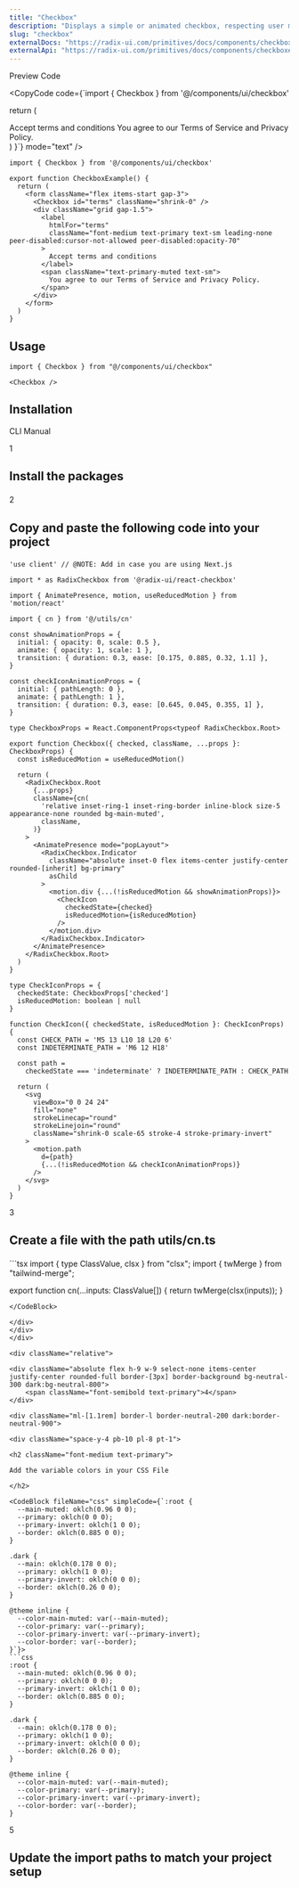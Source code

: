 ```yaml
---
title: "Checkbox"
description: "Displays a simple or animated checkbox, respecting user motion preferences."
slug: "checkbox"
externalDocs: "https://radix-ui.com/primitives/docs/components/checkbox"
externalApi: "https://radix-ui.com/primitives/docs/components/checkbox#api-reference"
---
```


<Tabs defaultValue="preview">

<div className="flex items-center justify-between pr-3">

<TabsList>
	<TabsTrigger value="preview">Preview</TabsTrigger>
	<TabsTrigger value="code">Code</TabsTrigger>
</TabsList>

<CopyCode 
	code={`import { Checkbox } from '@/components/ui/checkbox'

  return (
    <form className="flex items-start gap-3">
      <Checkbox id="terms" className="shrink-0" />
      <div className="grid gap-1.5">
        <label
          htmlFor="terms"
          className="font-medium text-primary text-sm leading-none peer-disabled:cursor-not-allowed peer-disabled:opacity-70"
        >
          Accept terms and conditions
        </label>
        <span className="text-primary-muted text-sm">
          You agree to our Terms of Service and Privacy Policy.
        </span>
      </div>
    </form>
  )
}`}
	mode="text"
/>

</div>

<TabsContent value="preview">

<ComponentView className="h-[350px] flex items-center justify-center">

<CheckboxExample />

</ComponentView>

</TabsContent>

<TabsContent value="code">

<CodeBlock className="h-[350px]" contentClassName="h-full">

```tsx
import { Checkbox } from '@/components/ui/checkbox'

export function CheckboxExample() {
  return (
    <form className="flex items-start gap-3">
      <Checkbox id="terms" className="shrink-0" />
      <div className="grid gap-1.5">
        <label
          htmlFor="terms"
          className="font-medium text-primary text-sm leading-none peer-disabled:cursor-not-allowed peer-disabled:opacity-70"
        >
          Accept terms and conditions
        </label>
        <span className="text-primary-muted text-sm">
          You agree to our Terms of Service and Privacy Policy.
        </span>
      </div>
    </form>
  )
}
```

</CodeBlock>

</TabsContent>

</Tabs>

<div className="space-y-2 pt-4">

<div className="pb-3 border-b dark:border-neutral-800/60 border-neutral-300/50">

## Usage

</div>

<CodeBlock className="mt-6" contentClassName="h-fit">

```tsx
import { Checkbox } from "@/components/ui/checkbox"
```
</CodeBlock>

<CodeBlock className="mt-4" contentClassName="h-fit">

```tsx
<Checkbox />
```
</CodeBlock>

</div>

<div className="space-y-2 pt-4">

<div className="pb-3 border-b dark:border-neutral-800/60 border-neutral-300/50">

## Installation

</div>

<Tabs defaultValue="cli">

<div className="flex items-center justify-between pr-3">

<TabsList className="pl-0">
	<TabsTrigger value="cli">CLI</TabsTrigger>
	<TabsTrigger value="manual">Manual</TabsTrigger>
</TabsList>

</div>

<TabsContent value="cli">

<CommandBlock 
	npmCommand="npx luxe add checkbox" 
	pnpmCommand="pnpm dlx luxe add checkbox" 
	yarnCommand="npx luxe add checkbox" 
	bunCommand="bunx --bun luxe add checkbox" 
/>

</TabsContent>

<TabsContent value="manual">

<div>

<div className="relative">

<div className="absolute flex h-9 w-9 select-none items-center justify-center rounded-full border-[3px] border-background bg-neutral-300 dark:bg-neutral-800">
	<span className="font-semibold text-primary">1</span>
</div>

<div className="ml-[1.1rem] border-l border-neutral-200 dark:border-neutral-900">
	
<div className="space-y-4 pb-10 pl-8 pt-1">

<h2 className="font-medium text-primary">

Install the packages

</h2>

<CommandBlock 
	npmCommand="npm i motion @radix-ui/react-checkbox clsx tailwind-merge" 
	pnpmCommand="pnpm add motion @radix-ui/react-checkbox clsx tailwind-merge" 
	yarnCommand="yarn add motion @radix-ui/react-checkbox clsx tailwind-merge" 
	bunCommand="bun add motion @radix-ui/react-checkbox clsx tailwind-merge" 
/>

</div>
</div>
</div>

<div className="relative">

<div className="absolute flex h-9 w-9 select-none items-center justify-center rounded-full border-[3px] border-background bg-neutral-300 dark:bg-neutral-800">
	<span className="font-semibold text-primary">2</span>
</div>

<div className="ml-[1.1rem] border-l border-neutral-200 dark:border-neutral-900">
	
<div className="space-y-4 pb-10 pl-8 pt-1">

<h2 className="font-medium text-primary">

Copy and paste the following code into your project

</h2>

<CodeBlock fileName="checkbox.tsx">

```tsx
'use client' // @NOTE: Add in case you are using Next.js

import * as RadixCheckbox from '@radix-ui/react-checkbox'

import { AnimatePresence, motion, useReducedMotion } from 'motion/react'

import { cn } from '@/utils/cn'

const showAnimationProps = {
  initial: { opacity: 0, scale: 0.5 },
  animate: { opacity: 1, scale: 1 },
  transition: { duration: 0.3, ease: [0.175, 0.885, 0.32, 1.1] },
}

const checkIconAnimationProps = {
  initial: { pathLength: 0 },
  animate: { pathLength: 1 },
  transition: { duration: 0.3, ease: [0.645, 0.045, 0.355, 1] },
}

type CheckboxProps = React.ComponentProps<typeof RadixCheckbox.Root>

export function Checkbox({ checked, className, ...props }: CheckboxProps) {
  const isReducedMotion = useReducedMotion()

  return (
    <RadixCheckbox.Root
      {...props}
      className={cn(
        'relative inset-ring-1 inset-ring-border inline-block size-5 appearance-none rounded bg-main-muted',
        className,
      )}
    >
      <AnimatePresence mode="popLayout">
        <RadixCheckbox.Indicator
          className="absolute inset-0 flex items-center justify-center rounded-[inherit] bg-primary"
          asChild
        >
          <motion.div {...(!isReducedMotion && showAnimationProps)}>
            <CheckIcon
              checkedState={checked}
              isReducedMotion={isReducedMotion}
            />
          </motion.div>
        </RadixCheckbox.Indicator>
      </AnimatePresence>
    </RadixCheckbox.Root>
  )
}

type CheckIconProps = {
  checkedState: CheckboxProps['checked']
  isReducedMotion: boolean | null
}

function CheckIcon({ checkedState, isReducedMotion }: CheckIconProps) {
  const CHECK_PATH = 'M5 13 L10 18 L20 6'
  const INDETERMINATE_PATH = 'M6 12 H18'

  const path =
    checkedState === 'indeterminate' ? INDETERMINATE_PATH : CHECK_PATH

  return (
    <svg
      viewBox="0 0 24 24"
      fill="none"
      strokeLinecap="round"
      strokeLinejoin="round"
      className="shrink-0 scale-65 stroke-4 stroke-primary-invert"
    >
      <motion.path
        d={path}
        {...(!isReducedMotion && checkIconAnimationProps)}
      />
    </svg>
  )
}
```

</CodeBlock>

</div>
</div>
</div>

<div className="relative">

<div className="absolute flex h-9 w-9 select-none items-center justify-center rounded-full border-[3px] border-background bg-neutral-300 dark:bg-neutral-800">
	<span className="font-semibold text-primary">3</span>
</div>

<div className="ml-[1.1rem] border-l border-neutral-200 dark:border-neutral-900">
	
<div className="space-y-4 pb-10 pl-8 pt-1">

<h2 className="font-medium text-primary">

Create a file with the path <CodeHighlight>utils/cn.ts</CodeHighlight>

</h2>

<CodeBlock fileName="utils/cn.ts" customFilePath="utils/cn.ts" contentClassName="h-fit">
```tsx
import { type ClassValue, clsx } from "clsx";
import { twMerge } from "tailwind-merge";

export function cn(...inputs: ClassValue[]) {
  return twMerge(clsx(inputs));
}
```
</CodeBlock>

</div>
</div>
</div>

<div className="relative">

<div className="absolute flex h-9 w-9 select-none items-center justify-center rounded-full border-[3px] border-background bg-neutral-300 dark:bg-neutral-800">
	<span className="font-semibold text-primary">4</span>
</div>

<div className="ml-[1.1rem] border-l border-neutral-200 dark:border-neutral-900">
	
<div className="space-y-4 pb-10 pl-8 pt-1">

<h2 className="font-medium text-primary">

Add the variable colors in your CSS File

</h2>

<CodeBlock fileName="css" simpleCode={`:root {
  --main-muted: oklch(0.96 0 0);
  --primary: oklch(0 0 0);
  --primary-invert: oklch(1 0 0);
  --border: oklch(0.885 0 0);
}

.dark {
  --main: oklch(0.178 0 0);
  --primary: oklch(1 0 0);
  --primary-invert: oklch(0 0 0);
  --border: oklch(0.26 0 0);
}

@theme inline {
  --color-main-muted: var(--main-muted);
  --color-primary: var(--primary);
  --color-primary-invert: var(--primary-invert);
  --color-border: var(--border);
}`}>
```css
:root {
  --main-muted: oklch(0.96 0 0);
  --primary: oklch(0 0 0);
  --primary-invert: oklch(1 0 0);
  --border: oklch(0.885 0 0);
}

.dark {
  --main: oklch(0.178 0 0);
  --primary: oklch(1 0 0);
  --primary-invert: oklch(0 0 0);
  --border: oklch(0.26 0 0);
}

@theme inline {
  --color-main-muted: var(--main-muted);
  --color-primary: var(--primary);
  --color-primary-invert: var(--primary-invert);
  --color-border: var(--border);
}
```
</CodeBlock>

</div>
</div>
</div>

<div className="relative">

<div className="absolute flex h-9 w-9 select-none items-center justify-center rounded-full border-[3px] border-background bg-neutral-300 dark:bg-neutral-800">
	
<span className="font-semibold text-primary">5</span>

</div>

<div className="ml-[1.1rem] border-l border-neutral-200 dark:border-neutral-900">

<div className="space-y-4 pl-8 pt-1">

<h2 className="font-medium text-primary">

Update the import paths to match your project setup

</h2>

</div>
</div>
</div>
</div>

</TabsContent>

</Tabs>

</div>
